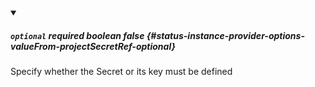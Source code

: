 
<details className="config-field" data-expandable="false" open>
<summary>

##### `optional` <span className="config-field-required" data-required="false">required</span> <span className="config-field-type">boolean</span> <span className="config-field-default">false</span> <span className="config-field-enum"></span> {#status-instance-provider-options-valueFrom-projectSecretRef-optional}

Specify whether the Secret or its key must be defined

</summary>



</details>
